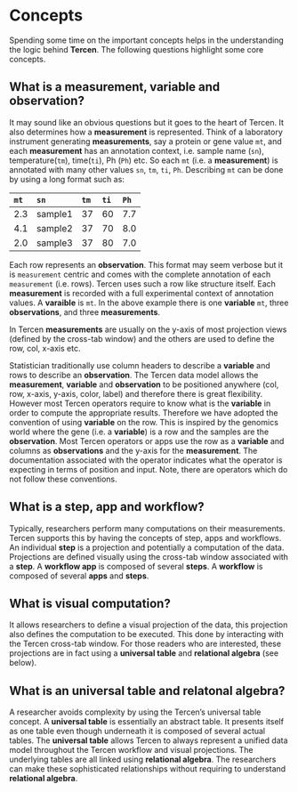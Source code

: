 # Concepts
Spending some time on the important concepts helps in the understanding the logic behind __Tercen__.  The following questions highlight some core concepts.

## What is a measurement, variable and observation?
It may sound like an obvious questions but it goes to the heart of Tercen. It also determines how a __measurement__ is represented. Think of a laboratory instrument generating __measurements__, say a protein or gene value `mt`, and each __measurement__ has an annotation context, i.e. sample name (`sn`), temperature(`tm`), time(`ti`), Ph (`Ph`) etc. So each `mt` (i.e. a __measurement__) is annotated with many other values `sn`, `tm`, `ti`, `Ph`. Describing `mt` can be done by using a long format such as:

`mt`| `sn`  |`tm` |`ti` |`Ph` |
:---| :---- |:--- |:--- |:--- |
2.3 | sample1 |37 |60 | 7.7|
4.1 | sample2 |37 |70 | 8.0|
2.0 | sample3 |37 |80 | 7.0|

Each row represents an __observation__. This format may seem verbose but it is `measurement` centric and comes with the complete annotation of each `measurement` (i.e. rows). Tercen uses such a row like structure itself. Each __measurement__ is recorded with a full experimental context of annotation values. A __varaible__ is `mt`. In the above example there is one __variable__ `mt`, three __observations__, and three __measurements__. 

In Tercen __measurements__ are usually on the y-axis of most projection views (defined by the cross-tab window) and the others are used to define the row, col, x-axis etc. 

Statistician traditionally use column headers to describe a __variable__ and rows to describe an __observation__. The Tercen data model allows the __measurement__, __variable__ and __observation__ to be positioned anywhere (col, row, x-axis, y-axis, color, label) and therefore there is great flexibility. However most Tercen operators require to know what is the __variable__ in order to compute the appropriate results. Therefore we have adopted the convention of using __variable__ on the row. This is inspired by the genomics world where the gene (i.e. a __variable__) is a row and the samples are the __observation__. Most Tercen operators or apps use the row as a __variable__ and columns as __observations__ and the y-axis for the __measurement__. The documentation associated with the operator indicates what the operator is expecting in terms of position and input. Note, there are operators which do not follow these conventions.

## What is a step, app and workflow?
Typically, researchers perform many computations on their measurements. Tercen supports this by having the concepts of step, apps and workflows. An individual __step__ is a projection and potentially a computation of the data. Projections are defined visually using the cross-tab window associated with a __step__. A  __workflow app__ is composed of several __steps__. A __workflow__ is composed of several __apps__ and __steps__.

## What is visual computation?
It allows researchers to define a visual projection of the data, this projection also defines the computation to be executed. This done by interacting with the Tercen cross-tab window. For those readers who are interested, these projections are in fact using a __universal table__ and __relational algebra__ (see below). 

## What is an universal table and __relatonal algebra__?
A researcher avoids complexity by using the Tercen's universal table concept. A __universal table__ is essentially an abstract table. It presents itself as one table even though underneath it is composed of several actual tables. The __universal table__ allows Tercen to always represent a unified data model throughout the Tercen workflow and visual projections. The underlying tables are all linked using __relational algebra__.
The researchers can make these sophisticated relationships without requiring to understand __relational algebra__.
